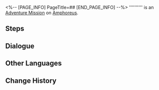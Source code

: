 <%-- [PAGE_INFO]
PageTitle=##
[END_PAGE_INFO] --%>
{{Stub|Dialogue.}}
{{Mission Infobox
|id            = 4340182
|title         = 
|image         = <!--Mission .png-->
|type          = Adventure
|event_name    = 
|chapter       = 
|requirements  = [[Trailblaze Mission]] ''[[Dawn, Shine at the World's End]]'' completed
|summary       = <!--official mission summary from Fate's Atlas-->
|characters    = Faint Voice; Fortuna; Living Flame of Georios; Trailblazer
|startLocation = [[Amphoreus]] - [["Fallen Twilight City" Okhema]]
|world         = Amphoreus
|area          = "Fallen Twilight City" Okhema
|prev          = 
|next          = 
|rewards       = 
}}
'''''''''' is an [[Adventure Mission]] on [[Amphoreus]].

==Steps==


<!--
==Gameplay Notes==

--><!--
==Trial Character==

-->
==Dialogue==
{{Stub Dialogue}}

{{Dialogue End}}

==Other Languages==
{{Other Languages
|en   = 
|zhs  = 
|zht  = 
|ja   = 
|ko   = 
|es   = 
|fr   = 
|ru   = 
|th   = 
|vi   = 
|de   = 
|id   = 
|pt   = 
}}

==Change History==
{{Change History|3.3}}
